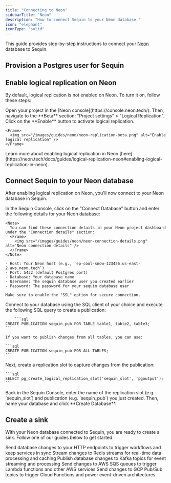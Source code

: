 ```yaml
---
title: "Connecting to Neon"
sidebarTitle: "Neon"
description: "How to connect Sequin to your Neon database."
icon: "elephant"
iconType: "solid"
---
```



This guide provides step-by-step instructions to connect your [Neon](https://neon.tech/) database to Sequin.

## Provision a Postgres user for Sequin
<CreateSequinDbUser />

## Enable logical replication on Neon

By default, logical replication is not enabled on Neon. To turn it on, follow these steps:

<Steps titleSize="h3">
  <Step title="Navigate to your project's logical replication settings">
    Open your project in the [Neon console](https://console.neon.tech/). Then, navigate to the **Beta** section: "Project settings" > "Logical Replication".
  </Step>
  <Step title="Enable logical replication">
    Click on the **Enable** button to activate logical replication.

    <Frame>
      <img src="/images/guides/neon/neon-replication-beta.png" alt="Enable logical replication" />
    </Frame>
  </Step>
</Steps>

<Note>
Learn more about enabling logical replication in Neon [here](https://neon.tech/docs/guides/logical-replication-neon#enabling-logical-replication-in-neon).
</Note>

## Connect Sequin to your Neon database

After enabling logical replication on Neon, you'll now connect to your Neon database in Sequin.

<Steps titleSize="h3">
  <Step title="Enter connection details in Sequin">
    In the Sequin Console, click on the "Connect Database" button and enter the following details for your Neon database:

    <Note>
      You can find these connection details in your Neon project dashboard under the "Connection details" section:
      <Frame>
        <img src="/images/guides/neon/neon-connection-details.png" alt="Neon connection details" />
      </Frame>
    </Note>

    - Host: Your Neon host (e.g., `ep-cool-snow-123456.us-east-2.aws.neon.tech`)
    - Port: 5432 (default Postgres port)
    - Database: Your database name
    - Username: The sequin database user you created earlier
    - Password: The password for your sequin database user

    Make sure to enable the "SSL" option for secure connection.

  </Step>
  <Step title="Create a publication">
    Connect to your database using the SQL client of your choice and execute the following SQL query to create a publication:

        ```sql
    CREATE PUBLICATION sequin_pub FOR TABLE table1, table2, table3;
    ```

    If you want to publish changes from all tables, you can use:

    ```sql
    CREATE PUBLICATION sequin_pub FOR ALL TABLES;
    ```
  </Step>
  <Step title="Create a replication slot">
    Next, create a replication slot to capture changes from the publication:

    ```sql
    SELECT pg_create_logical_replication_slot('sequin_slot', 'pgoutput');
    ```
  </Step>
  <Step title="Enter the replication slot details in Sequin">
    Back in the Sequin Console, enter the name of the replication slot (e.g. `sequin_slot`) and publication (e.g. `sequin_pub`) you just created. Then, name your database and click **Create Database**.
  </Step>
</Steps>

## Create a sink

With your Neon database connected to Sequin, you are ready to create a sink. Follow one of our guides below to get started:

<CardGroup cols={2}>
  <Card
    title="Stream to Webhooks"
    icon="webhook"
    href="/how-to/stream-postgres-to-a-webhook-endpoint"
  >
    Send database changes to your HTTP endpoints to trigger workflows and keep services in sync
  </Card>
  <Card
    title="Stream to Redis"
    icon="layer-group"
    href="/how-to/stream-postgres-to-redis"
  >
    Stream changes to Redis streams for real-time data processing and caching
  </Card>
  <Card
    title="Stream to Kafka"
    icon="code-branch"
    href="/how-to/stream-postgres-to-kafka"
  >
    Publish database changes to Kafka topics for event streaming and processing
  </Card>
  <Card
    title="Stream to SQS"
    icon="aws"
    href="/how-to/stream-postgres-to-sqs"
  >
    Send changes to AWS SQS queues to trigger Lambda functions and other AWS services
  </Card>
   <Card
      title="Stream to GCP Pub/Sub"
      icon="aws"
      href="/how-to/stream-postgres-to-gcp-pubsub"
   >
      Send changes to GCP Pub/Sub topics to trigger Cloud Functions and power event-driven architectures
   </Card>
</CardGroup>